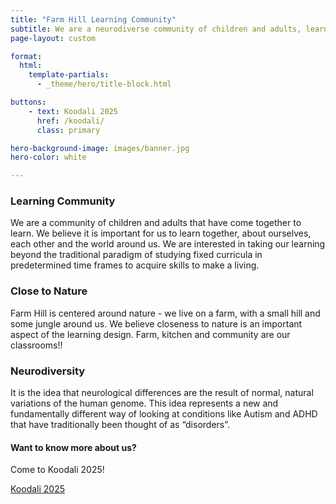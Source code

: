 ```yaml
---
title: "Farm Hill Learning Community"
subtitle: We are a neurodiverse community of children and adults, learning together in a close to nature setting.
page-layout: custom

format:
  html:
    template-partials:
      - _theme/hero/title-block.html

buttons:
    - text: Koodali 2025
      href: /koodali/
      class: primary

hero-background-image: images/banner.jpg
hero-color: white

---
```


::: {.container}

::: {.grid}

::: {.g-col-12 .g-col-md-4}
### Learning Community

We are a community of children and adults that have come together to learn. We believe it is important for us to learn together, about ourselves, each other and the world around us. We are interested in taking our learning beyond the traditional paradigm of studying fixed curricula in predetermined time frames to acquire skills to make a living.
:::

::: {.g-col-12 .g-col-md-4}
### Close to Nature

Farm Hill is centered around nature - we live on a farm, with a small hill and some jungle around us. We believe closeness to nature is an important aspect of the learning design. Farm, kitchen and community are our classrooms!!
:::


::: {.g-col-12 .g-col-md-4}
### Neurodiversity

It is the idea that neurological differences are the result of normal, natural variations of the human genome. This idea represents a new and fundamentally different way of looking at conditions like Autism and ADHD that have traditionally been thought of as "disorders".
:::

:::


::: {.page-cta}

#### Want to know more about us?

Come to Koodali 2025!

<a href="/koodali/index.html" class="btn btn-primary">Koodali 2025</a>

:::


:::